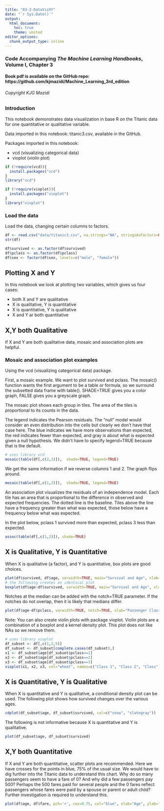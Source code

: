 ```yaml
---
title: "03-2-DataVizXY"
date: "`r Sys.Date()`"
output:
  html_document:
    toc: true
    theme: united
editor_options: 
  chunk_output_type: inline
---
```


### Code Accompanying ***The Machine Learning Handbooks***, Volume I, Chapter 3

#### Book pdf is available on the GitHub repo: https://github.com/kjmazidi/Machine_Learning_3rd_edition

###### Copyright KJG Mazidi

### Introduction

This notebook demonstrates data visualization in base R on the Titanic data for one quantitative or qualitative variable.

Data imported in this notebook: titanic3.csv, available in the GitHub. 

Packages imported in this notebook: 

- vcd (visualizing categorical data) 
- vioplot (violin plot)

```r
if (!require(vcd)){
  install.packages("vcd")
}
library("vcd")
```

```r
if (!require(vioplot)){
  install.packages("vioplot")
}
library("vioplot")
```

### Load the data

Load the data, changing certain columns to factors.

```r
df <- read.csv("data/titanic3.csv", na.strings="NA", stringsAsFactors=FALSE, header=TRUE)
str(df)

df$survived <- as.factor(df$survived)
df$pclass <- as.factor(df$pclass)
df$sex <- factor(df$sex, levels=c("male", "female"))
```

## Plotting X and Y

In this notebook we look at plotting two variables, which gives us four cases:

* both X and Y are qualitative
* X is qualitative, Y is quantitative
* X is quantitative, Y is qualitative
* X and Y ar both quantitative

## X,Y both Qualitative

If X and Y are both qualitative data, mosaic and association plots are helpful.

### Mosaic and association plot examples

Using the vcd (visualizing categorical data) package. 

First, a mosaic example. We want to plot survived and pclass. The mosaic() function wants the first argument to be a table or formula, so we surround the subsetted data frame with table(). SHADE=TRUE gives you a color graph, FALSE gives you a greyscale graph. 

The mosaic plot shows each group in tiles. The area of the tiles is proportional to its counts in the data. 


The legend indicates the Pearson residuals. The "null" model would consider an even distribution into the cells but clearly we don't have that case here. The blue indicates we have more observations than expected, the red indicates fewer than expected, and gray is about what is expected given a null hypothesis. We didn't have to specify legend=TRUE because that is the default.

```r
# uses library vcd
mosaic(table(df[,c(2,1)]),  shade=TRUE, legend=TRUE)
```

We get the same information if we reverse columns 1 and 2. The graph flips around.

```r
mosaic(table(df[,c(1,2)]),  shade=TRUE, legend=TRUE)

```

An association plot visualizes the residuals of an independence model. Each tile has an area that is proportional to the difference in observed and expected frequencies. The dotted line is the baseline. Tiles above the line have a frequency greater than what was expected, those below have a frequency below what was expected. 

In the plot below, pclass 1 survived more than expected, pclass 3 less than expected. 

```r
assoc(table(df[,c(1,2)]), shade=TRUE)
```


## X is Qualitative, Y is Quantitative

When X is qualitative (a factor), and Y is quantitative, box plots are good choices.

```r
plot(df$survived, df$age, varwidth=TRUE, main="Survival and Age", xlab="Survived", ylab="Age")
# the following creates an identical plot
boxplot(df$age~df$survived, varwidth=TRUE, main="Survival and Age", xlab="Survived", ylab="Age")
```




Notches at the median can be added with the notch=TRUE parameter. If the notches do not overlap, then it is likely that medians differ. 

```r
plot(df$age~df$pclass, varwidth=TRUE, notch=TRUE, xlab="Passenger Class", ylab="Age", col=c("seagreen","wheat","sienna3"))
```

Note: You can also create violin plots with package vioplot. Violin plots are a combination of a boxplot and a kernel density plot. This plot does not like NAs so we remove them. 


```r
# uses library vioplot
df_subset <- df[,c(1,2,5)]
df_subset <- df_subset[complete.cases(df_subset),]
x1 <- df_subset$age[df_subset$pclass==1]
x2 <- df_subset$age[df_subset$pclass==2]
x3 <- df_subset$age[df_subset$pclass==3]
vioplot(x1, x2, x3, col="wheat", names=c("Class 1", "Class 2", "Class"))
```



## X is Quantitative, Y is Qualitative

When X is quantitative and Y is qualitative, a conditional density plot can be used. The following plot shows how survived changes over the various ages. 

```r
cdplot(df_subset$age, df_subset$survived, col=c("snow", "slategray"))
```

The following is not informative because X is quantitative and Y is qualitative. 

```r
plot(df_subset$age, df_subset$survived)
```


## X,Y both Quantitative

If X and Y are both quantitative, scatter plots are recommended. Here we have crosses for the points in blue, 75% of the usual size. We would have to dig further into the Titanic data to understand this chart. Why do so many passengers seem to have a fare of 0? And why did a few passengers pay 500? Perhaps the 500 fares paid for several people and the 0 fares reflect passengers whose fares were paid by a spouse or parent or adult child? Further investigation is required to understand this. 

```r
plot(df$age, df$fare, pch='+', cex=0.75, col="blue", xlab="Age", ylab="Fare")
```


